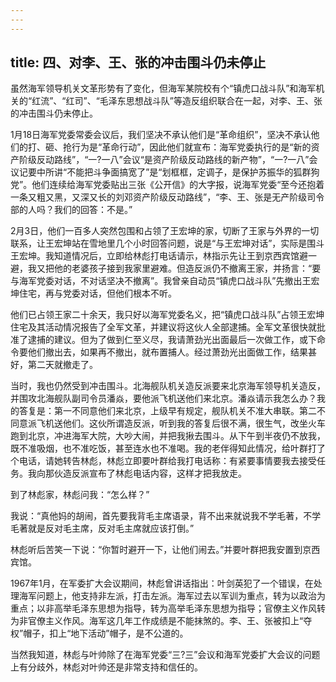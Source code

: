 ```yaml
---
---
---
```

title: 四、对李、王、张的冲击围斗仍未停止
---




虽然海军领导机关文革形势有了变化，但海军某院校有个“镇虎口战斗队”和海军机关的“红流”、“红司”、“毛泽东思想战斗队”等造反组织联合在一起，对李、王、张的冲击围斗仍未停止。

1月18日海军党委常委会议后，我们坚决不承认他们是“革命组织”，坚决不承认他们的打、砸、抢行为是“革命行动”，因此他们就宣布：海军党委执行的是“新的资产阶级反动路线”，“一?一八”会议“是资产阶级反动路线的新产物”，“一?一八”会议记要中所讲“不能把斗争面搞宽了”是“划框框，定调子，是保护苏振华的狐群狗党”。他们连续给海军党委贴出三张《公开信》的大字报，说海军党委“至今还抱着一条又粗又黑，又深又长的刘邓资产阶级反动路线”，“李、王、张是无产阶级司令部的人吗？我们的回答：不是。”

2月3日，他们一百多人突然包围和占领了王宏坤的家，切断了王家与外界的一切联系，让王宏坤站在雪地里几个小时回答问题，说是“与王宏坤对话”，实际是围斗王宏坤。我知道情况后，立即给林彪打电话请示，林指示先让王到京西宾馆避一避，我又把他的老婆孩子接到我家里避难。但造反派仍不撤离王家，并扬言：“要与海军党委对话，不对话坚决不撤离”。我曾亲自动员“镇虎口战斗队”先撤出王宏坤住宅，再与党委对话，但他们根本不听。

他们已占领王家二十余天，我只好以海军党委名义，把“镇虎口战斗队”占领王宏坤住宅及其活动情况报告了全军文革，并建议将这伙人全部逮捕。全军文革很快就批准了逮捕的建议。但为了做到仁至义尽，我请萧劲光出面最后一次做工作，或下命令要他们撤出去，如果再不撤出，就布置捕人。经过萧劲光出面做工作，结果甚好，第二天就撤走了。

当时，我也仍然受到冲击围斗。北海舰队机关造反派要来北京海军领导机关造反，并围攻北海舰队副司令员潘焱，要他派飞机送他们来北京。潘焱请示我怎么办？我的答复是：第一不同意他们来北京，上级早有规定，舰队机关不准大串联。第二不同意派飞机送他们。这伙所谓造反派，听到我的答复后很不满，很生气，改坐火车跑到北京，冲进海军大院，大吵大闹，并把我揪去围斗。从下午到半夜仍不放我，既不准吸烟，也不准吃饭，甚至连水也不准喝。我的老伴得知此情况，给叶群打了个电话，请她转告林彪，林彪立即要叶群给我打电话称：有紧要事情要我去接受任务。我向那伙造反派宣布了林彪电话内容，这样才把我放走。

到了林彪家，林彪问我：“怎么样？”

我说：“真他妈的胡闹，首先要我背毛主席语录，背不出来就说我不学毛著，不学毛著就是反对毛主席，反对毛主席就应该打倒。”

林彪听后苦笑一下说：“你暂时避开一下，让他们闹去。”并要叶群把我安置到京西宾馆。

1967年1月，在军委扩大会议期间，林彪曾讲话指出：叶剑英犯了一个错误，在处理海军问题上，他支持非左派，打击左派。海军过去以军训为重点，转为以政治为重点；以非高举毛泽东思想为指导，转为高举毛泽东思想为指导；官僚主义作风转为非官僚主义作风。海军这几年工作成绩是不能抹煞的。李、王、张被扣上“夺权”帽子，扣上“地下活动”帽子，是不公道的。

当然我知道，林彪与叶帅除了在海军党委“三?三”会议和海军党委扩大会议的问题上有分歧外，林彪对叶帅还是非常支持和信任的。